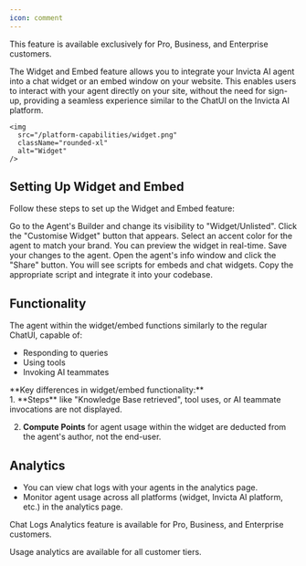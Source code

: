 ```yaml
---
icon: comment
---
```


<Info>
  This feature is available exclusively for Pro, Business, and Enterprise
  customers.
</Info>

The Widget and Embed feature allows you to integrate your Invicta AI agent into a
chat widget or an embed window on your website. This enables users to interact with
your agent directly on your site, without the need for sign-up, providing a seamless
experience similar to the ChatUI on the Invicta AI platform.

    <img
      src="/platform-capabilities/widget.png"
      className="rounded-xl"
      alt="Widget"
    />

## Setting Up Widget and Embed

Follow these steps to set up the Widget and Embed feature:

<Steps>
  <Step title="Change Agent Visibility">
    Go to the Agent's Builder and change its visibility to "Widget/Unlisted".
  </Step>
  <Step title="Customize Widget">
    Click the "Customise Widget" button that appears. Select an accent color for
    the agent to match your brand. You can preview the widget in real-time.
  </Step>
  <Step title="Save the Agent">Save your changes to the agent.</Step>
  <Step title="Access Share Options">
    Open the agent's info window and click the "Share" button.
  </Step>
  <Step title="Copy Integration Scripts">
    You will see scripts for embeds and chat widgets. Copy the appropriate
    script and integrate it into your codebase.
  </Step>
</Steps>

## Functionality

The agent within the widget/embed functions similarly to the regular ChatUI, capable of:

- Responding to queries
- Using tools
- Invoking AI teammates

<Note>
  **Key differences in widget/embed functionality:** <br />
  1. **Steps** like "Knowledge Base retrieved", tool uses, or AI teammate invocations
  are not displayed.

  2. **Compute Points** for agent usage within the widget are deducted from the agent's
  author, not the end-user.
</Note>

## Analytics

- You can view chat logs with your agents in the analytics page.
- Monitor agent usage across all platforms (widget, Invicta AI platform, etc.) in the analytics page.

<Info>
  Chat Logs Analytics feature is available for Pro, Business, and Enterprise
  customers.
</Info>

<Check>Usage analytics are available for all customer tiers.</Check>
